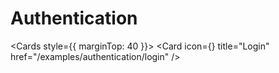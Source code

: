 # Authentication


<Cards style={{ marginTop: 40 }}>
  <Card
    icon={<TbLogin size={22} />}
    title="Login"
    href="/examples/authentication/login"
  />
</Cards>
